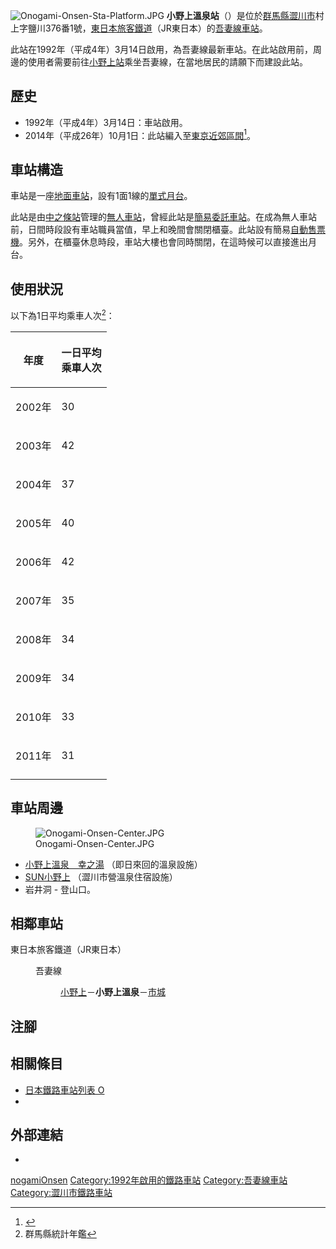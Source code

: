 {{NoteTA
|T=zh-hans:小野上温泉站;zh-hk:小野上溫泉站;zh-tw:小野上溫泉車站;
|1=zh-hans:小野上温泉站;zh-hk:小野上溫泉站;zh-tw:小野上溫泉車站;
}}
{{Infobox station
|公司色 = green
|站名 = 小野上溫泉
|圖片 = onoon.jpg
|圖片說明 = 車站大樓（2004年3月）
|日文原名 = 小野上温泉
|平假名 = おのがみおんせん
|羅馬拼音 = Onogami-Onsen
|副站名 = 
|電報略號 = オン
|所在地 = {{JPN}}[[群馬縣|群馬縣]][[澀川市|澀川市]]村上字鹽川376番1號
|座標 = {{coord|36|33|24.76|N|138|54|15.71|E|type:railwaystation_region:JP-24|display=inline,title}}
|車站構造 = [[地面車站|地面車站]]
|月台配置 = 1面1線<ref name="zeneki12">{{Cite book|title =週刊 JR全駅・全車両基地 |publisher = {{Translink|ja|朝日新聞出版}} |series=週刊朝日百科 |volume  =12号 大宮駅・野辺山駅・川原湯温泉駅ほか |date =2012-10-28 |page =24 |language=ja}}</ref>
|啟用年月日 = 1992年（[[平成|平成]]4年）3月14日{{R|zeneki12}}
|廢站年月日 = 
|乘客人數 = 31
|上下車人次 = 
|統計年度 = 2011
|轉車 = 
|全寬備註 = [[無人車站|無人車站]]
|adjacent = {{Adjacent stations|system=東日本旅客鐵道東京近郊路線|line=吾妻線|left=小野上|right=市城|note-left=1.8km|note-mid=距離[[澀川站|澀川]]13.7km|note-right=2.7km}}
}}
[[File:Onogami-Onsen-Sta-Platform.JPG|thumb]]
'''小野上溫泉站'''（{{jpn|j=小野上温泉駅|hg=おのがみおんせんえき|rm=Onogami-Onsen eki|f=y}}）是位於[[群馬縣|群馬縣]][[澀川市|澀川市]]村上字鹽川376番1號，[[東日本旅客鐵道|東日本旅客鐵道]]（JR東日本）的[[吾妻線|吾妻線]][[鐵路車站|車站]]{{R|zeneki12}}。

此站在1992年（平成4年）3月14日啟用，為吾妻線最新車站{{R|zeneki12}}。在此站啟用前，周邊的使用者需要前往[[小野上站|小野上站]]乘坐吾妻線，在當地居民的請願下而建設此站。

== 歷史 ==
* 1992年（平成4年）3月14日：車站啟用{{R|zeneki12}}。
* 2014年（平成26年）10月1日：此站編入至[[大都市近郊區間_(JR)#東京近郊區間|東京近郊區間]]<ref>{{Cite press release|url=https://www.jreast.co.jp/press/2014/20140513.pdf|title=吾妻線にSuicaの一部サービスをご利用いただける駅が増えます|format=PDF|publisher=東日本旅客鐵道|date=2014-05-26|accessdate=2020-05-24|archiveurl=https://web.archive.org/web/20190629084454/https://www.jreast.co.jp/press/2014/20140513.pdf|archivedate=2019-06-29|language=ja}}</ref>。

== 車站構造 ==
車站是一座[[地面車站|地面車站]]，設有1面1線的[[單式月台|單式月台]]{{R|zeneki12}}。

此站是由[[中之條站|中之條站]]管理的[[無人車站|無人車站]]，曾經此站是[[簡易委託車站|簡易委託車站]]{{R|zeneki12}}。在成為無人車站前，日間時段設有車站職員當值，早上和晚間會關閉櫃臺。此站設有簡易[[自動售票機|自動售票機]]。另外，在櫃臺休息時段，車站大樓也會同時關閉，在這時候可以直接進出月台。

== 使用狀況 ==
以下為1日平均乘車人次<ref>群馬縣統計年鑑</ref>：
{| class="wikitable" style="text-align:right;"
|-
! 年度 !! 一日平均<br/>乘車人次
|-
| 2002年 || 30
|-
| 2003年 || 42
|-
| 2004年 || 37
|-
| 2005年 || 40
|-
| 2006年 || 42
|-
| 2007年 || 35
|-
| 2008年 || 34
|-
| 2009年 || 34
|-
| 2010年 || 33
|-
| 2011年 || 31
|-
|}

== 車站周邊 ==
[[File:Onogami-Onsen-Center.JPG|thumb]]
* [http://www.spa-sachinoyu.jp 小野上溫泉　幸之湯] {{Wayback|url=http://www.spa-sachinoyu.jp/ |date=20201003020055 }}{{ja icon}}（即日來回的溫泉設施）{{R|zeneki12}}
* [http://www.sun-onogami.com SUN小野上] {{Wayback|url=http://www.sun-onogami.com/ |date=20210126121502 }}{{ja icon}}（澀川市營溫泉住宿設施）
* 岩井洞 - 登山口。

== 相鄰車站 ==
; 東日本旅客鐵道（JR東日本）
: {{Color|#0F5474|■}}吾妻線
:: [[小野上站|小野上]]－'''小野上溫泉'''－[[市城站|市城]]
== 注腳 ==
{{Reflist}}
== 相關條目 ==
{{commonscat|Onogami-Onsen Station}}
* [[日本鐵路車站列表_O|日本鐵路車站列表 O]]
* {{Translink|ja|請願駅|請願站}}
== 外部連結 ==
* {{外部連結/JR東日本車站|filename=391|name=小野上溫泉}}{{ja icon}}
{{吾妻線}}
{{DEFAULTSORT:Onogami-Onsen}}
[[Category:日本鐵路車站_O|nogamiOnsen]]
[[Category:1992年啟用的鐵路車站|Category:1992年啟用的鐵路車站]]
[[Category:吾妻線車站|Category:吾妻線車站]]
[[Category:澀川市鐵路車站|Category:澀川市鐵路車站]]